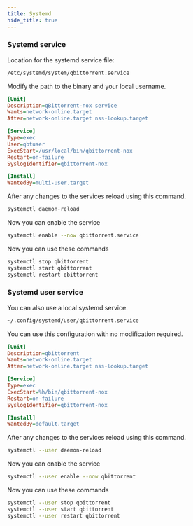 ---
title: Systemd
hide_title: true
---


### Systemd service

Location for the systemd service file:

```bash
/etc/systemd/system/qbittorrent.service
```

Modify the path to the binary and your local username.

```ini
[Unit]
Description=qBittorrent-nox service
Wants=network-online.target
After=network-online.target nss-lookup.target

[Service]
Type=exec
User=qbtuser
ExecStart=/usr/local/bin/qbittorrent-nox
Restart=on-failure
SyslogIdentifier=qbittorrent-nox

[Install]
WantedBy=multi-user.target
```

After any changes to the services reload using this command.

```bash
systemctl daemon-reload
```

Now you can enable the service

```bash
systemctl enable --now qbittorrent.service
```

Now you can use these commands

```bash
systemctl stop qbittorrent
systemctl start qbittorrent
systemctl restart qbittorrent
```

### Systemd user service

You can also use a local systemd service.

```bash
~/.config/systemd/user/qbittorrent.service
```

You can use this configuration with no modification required.

```ini
[Unit]
Description=qbittorrent
Wants=network-online.target
After=network-online.target nss-lookup.target

[Service]
Type=exec
ExecStart=%h/bin/qbittorrent-nox
Restart=on-failure
SyslogIdentifier=qbittorrent-nox

[Install]
WantedBy=default.target
```

After any changes to the services reload using this command.

```bash
systemctl --user daemon-reload
```

Now you can enable the service

```bash
systemctl --user enable --now qbittorrent
```

Now you can use these commands

```bash
systemctl --user stop qbittorrent
systemctl --user start qbittorrent
systemctl --user restart qbittorrent
```
